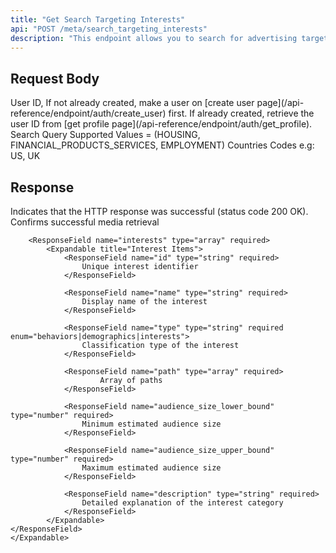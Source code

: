 ```yaml
---
title: "Get Search Targeting Interests"
api: "POST /meta/search_targeting_interests"
description: "This endpoint allows you to search for advertising target interests based on specific criteria such as the user ID, selected categories, and target countries. It helps in identifying relevant interest groups to improve the accuracy and effectiveness of ad targeting."
---
```


## Request Body

<ParamField body="userId" type="string" required>
	User ID, If not already created, make a user on [create user
	page](/api-reference/endpoint/auth/create_user) first. If already created,
	retrieve the user ID from [get profile
	page](/api-reference/endpoint/auth/get_profile).
</ParamField>
<ParamField body="query" type="string" required>
	Search Query
</ParamField>
<ParamField body="specialAdCategories" type="array" default={[]}>
	<Info>
		Supported Values = (HOUSING, FINANCIAL_PRODUCTS_SERVICES, EMPLOYMENT)
	</Info>
</ParamField>
<ParamField body="specialAdCountries" type="array" default={[]}>
	Countries Codes e.g: US, UK
</ParamField>

## Response

<ResponseField name="success" type="boolean" required>
	Indicates that the HTTP response was successful (status code 200 OK).
</ResponseField>

<ResponseField name="results" type="object" required>
	<Expandable title="Media Results">
		<ResponseField name="success" type="boolean" required>
			Confirms successful media retrieval
		</ResponseField>

    	<ResponseField name="interests" type="array" required>
            <Expandable title="Interest Items">
                <ResponseField name="id" type="string" required>
                    Unique interest identifier
                </ResponseField>

                <ResponseField name="name" type="string" required>
                    Display name of the interest
                </ResponseField>

                <ResponseField name="type" type="string" required enum="behaviors|demographics|interests">
                    Classification type of the interest
                </ResponseField>

                <ResponseField name="path" type="array" required>
                        Array of paths
                </ResponseField>

                <ResponseField name="audience_size_lower_bound" type="number" required>
                    Minimum estimated audience size
                </ResponseField>

                <ResponseField name="audience_size_upper_bound" type="number" required>
                    Maximum estimated audience size
                </ResponseField>

                <ResponseField name="description" type="string" required>
                    Detailed explanation of the interest category
                </ResponseField>
            </Expandable>
    </ResponseField>
    </Expandable>

</ResponseField>
